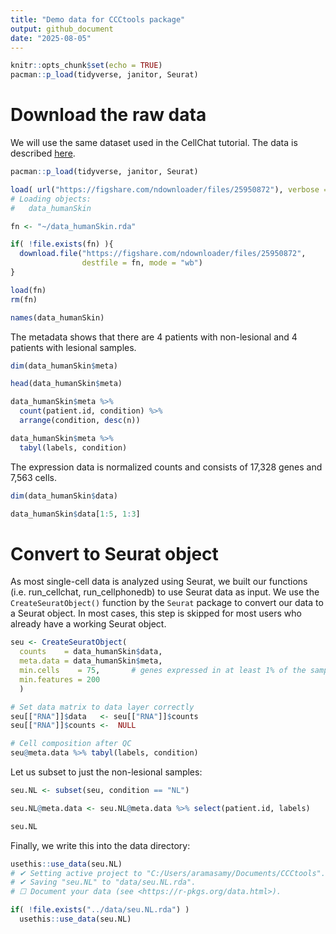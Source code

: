 ```yaml
---
title: "Demo data for CCCtools package"
output: github_document
date: "2025-08-05"
---
```


```r
knitr::opts_chunk$set(echo = TRUE)
pacman::p_load(tidyverse, janitor, Seurat)
```


# Download the raw data

We will use the same dataset used in the CellChat tutorial. 
The data is described [here](https://doi.org/10.6084/m9.figshare.13520015.v1).


```r
pacman::p_load(tidyverse, janitor, Seurat)

load( url("https://figshare.com/ndownloader/files/25950872"), verbose = TRUE )
# Loading objects:
#   data_humanSkin
```
```r
fn <- "~/data_humanSkin.rda"

if( !file.exists(fn) ){
  download.file("https://figshare.com/ndownloader/files/25950872", 
                destfile = fn, mode = "wb")
}

load(fn)
rm(fn)
```

```r
names(data_humanSkin)
```

The metadata shows that there are 4 patients with non-lesional and 4 patients with lesional samples.

```r
dim(data_humanSkin$meta)

head(data_humanSkin$meta)

data_humanSkin$meta %>% 
  count(patient.id, condition) %>% 
  arrange(condition, desc(n))

data_humanSkin$meta %>% 
  tabyl(labels, condition)
```

The expression data is normalized counts and consists of 17,328 genes and 7,563 cells.

```r
dim(data_humanSkin$data)

data_humanSkin$data[1:5, 1:3]
```

# Convert to Seurat object

As most single-cell data is analyzed using Seurat, we built our functions (i.e. run_cellchat, run_cellphonedb) to use Seurat data as input. We use the `CreateSeuratObject()` function by the `Seurat` package to convert our data to a Seurat object. In most cases, this step is skipped for most users who already have a working Seurat object.

```r
seu <- CreateSeuratObject(
  counts    = data_humanSkin$data, 
  meta.data = data_humanSkin$meta,
  min.cells    = 75,       # genes expressed in at least 1% of the samples
  min.features = 200
  )

# Set data matrix to data layer correctly
seu[["RNA"]]$data   <- seu[["RNA"]]$counts 
seu[["RNA"]]$counts <-  NULL

# Cell composition after QC
seu@meta.data %>% tabyl(labels, condition)
```

Let us subset to just the non-lesional samples:

```r
seu.NL <- subset(seu, condition == "NL")

seu.NL@meta.data <- seu.NL@meta.data %>% select(patient.id, labels)

seu.NL
```

Finally, we write this into the data directory:

```r
usethis::use_data(seu.NL)
# ✔ Setting active project to "C:/Users/aramasamy/Documents/CCCtools".
# ✔ Saving "seu.NL" to "data/seu.NL.rda".
# ☐ Document your data (see <https://r-pkgs.org/data.html>).
```

```r
if( !file.exists("../data/seu.NL.rda") )
  usethis::use_data(seu.NL)
```
